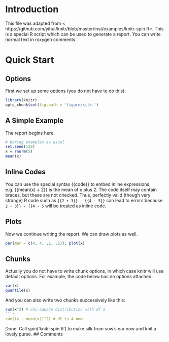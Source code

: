 # Introduction 
This file was adapted from < https://github.com/yihui/knitr/blob/master/inst/examples/knitr-spin.R>.
This is a special R script which can be used to generate a report. You can
write normal text in roxygen comments.

# Quick Start 
## Options 
First we set up some options (you do not have to do this):

```r
library(knitr)
opts_chunk$set(fig.path = 'figure/silk-')
```

## A Simple Example 
The report begins here.

```r
# boring examples as usual
set.seed(123)
x = rnorm(5)
mean(x)
```

## Inline Codes 
You can use the special syntax {{code}} to embed inline expressions, e.g. {{mean(x) + 2}}
is the mean of x plus 2.
The code itself may contain braces, but these are not checked.  Thus,
perfectly valid (though very strange) R code such as `{{2 + 3}} - {{4 - 5}}`
can lead to errors because `2 + 3}} - {{4 - 5` will be treated as inline code.

## Plots 
Now we continue writing the report. We can draw plots as well.

```r
par(mar = c(4, 4, .1, .1)); plot(x)
```

## Chunks 
Actually you do not have to write chunk options, in which case knitr will use
default options. For example, the code below has no options attached:

```r
var(x)
quantile(x)
```

And you can also write two chunks successively like this:

```r
sum(x^2) # chi-square distribution with df 5
```r
sum((x - mean(x))^2) # df is 4 now
```

Done. Call spin('knitr-spin.R') to make silk from sow's ear now and knit a
lovely purse.
## Comments 
